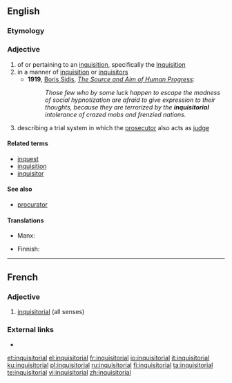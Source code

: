==English==
{{wikipedia|Inquisitorial system}}

===Etymology===
{{suffix|inquisitor|ial|lang=en}}

===Adjective===
{{en-adj}}

# of or pertaining to an [[inquisition]], specifically the [[Inquisition]]
# in a manner of [[inquisition]] or [[inquisitors]]
#* '''1919''', [[w:Boris Sidis|Boris Sidis]], ''[[s:The Source and Aim of Human Progress|The Source and Aim of Human Progress]]'':
#*: ''Those few who by some luck happen to escape the madness of social hypnotization are afraid to give expression to their thoughts, because they are terrorized by the '''inquisitorial''' intolerance of crazed mobs and frenzied nations.''
# {{context|legal|lang=en}} describing a trial system in which the [[prosecutor]] also acts as [[judge]]

====Related terms====
* [[inquest]]
* [[inquisition]]
* [[inquisitor]]

====See also====
* {{sense|legal}} [[procurator]]

====Translations====
{{trans-top|Of or pertaining to an inquisition}}
* Manx: {{t|gv|ard-eyshtagh}}
{{trans-mid}}
{{trans-bottom}}

{{trans-top|describing a trial system in which the prosecutor also acts as judge}}
* Finnish: {{t+|fi|inkvisitorinen}}
{{trans-mid}}
{{trans-bottom}}
----
==French==

===Adjective===
{{fr-adj|mp=inquisitoriaux}}

# [[#English|inquisitorial]] (all senses)

===External links===
* {{R:TLFi}}

[[et:inquisitorial]]
[[el:inquisitorial]]
[[fr:inquisitorial]]
[[io:inquisitorial]]
[[it:inquisitorial]]
[[ku:inquisitorial]]
[[pl:inquisitorial]]
[[ru:inquisitorial]]
[[fi:inquisitorial]]
[[ta:inquisitorial]]
[[te:inquisitorial]]
[[vi:inquisitorial]]
[[zh:inquisitorial]]